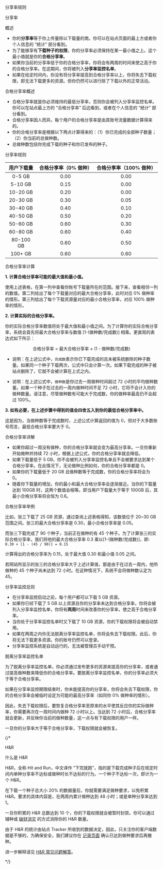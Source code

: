 <Heading1 id="content">分享率规则</Heading1>

<Heading2 id="ratio-system-overview">分享率</Heading2>

<Heading3 id="ratio-system-overview">概述</Heading3>

- 你的**分享率**等于你上传量除以下载量的商。你可以在站点页面的最上方或者你个人信息的 “统计” 部分看到。
- 为了能够享有**下载种子的权限**，你的分享率必须保持在某一最小值之上。这个最小值就是你的**合格分享率**。
- 如果你当前的分享率低于你的合格分享率，你将会有两周的时间来使之高于你的合格分享率。在这期间，你将被列入**分享率监控名单**。
- 如果在给定时间内，你没有将分享率提高到合格分享率以上，你将失去下载权限，即无法下载更多的资源。但你仍然可以进行除了下载以外的正常活动。

<Heading3 id="required-ratio-overview">合格分享率概述</Heading3>

- 合格分享率就是你必须维持的最低分享率，否则你会被列入分享率监控名单。你可以在站点最上方的 “合格分享率” 后边看到，或者在个人信息的 “统计” 部分看到。
- 合格分享率因人而异。每个用户的合格分享率是由其账号流量数据计算得来的。
- 你的合格分享率是根据以下两点计算得来的：（1）你已完成的全部种子数量；（2）你当前的总做种数。
- 总做种数包括你完成下载的种子和你已发布的种子。

<Heading3 id="required-ratio-table">分享率规则</Heading3>

| 用户下载量 | 合格分享率（0% 做种） | 合格分享率（100% 做种） |
| :--------: | :-------------------: | :---------------------: |
|   0-5 GB   |         0.00          |          0.00           |
|  5-10 GB   |         0.15          |          0.00           |
|  10-20 GB  |         0.20          |          0.00           |
|  20-30 GB  |         0.30          |          0.05           |
|  30-40 GB  |         0.40          |          0.10           |
|  40-50 GB  |         0.50          |          0.20           |
|  50-60 GB  |         0.60          |          0.30           |
|  60-80 GB  |         0.60          |          0.40           |
| 80-100 GB  |         0.60          |          0.50           |
|  100+ GB   |         0.60          |          0.60           |

<Heading3 id="required-ratio-calculation">合格分享率计算</Heading3>

**1. 计算合格分享率可能的最大值和最小值。**

使用上述表格，在第一列中查看你账号下载量所在的范围。接下来，查看相邻一列的数值。第二列给出了每个下载量对应的最大合格分享率，此时对应 0% 做种率的情形。第三列给出了每个下载资源量对应的最小合格分享率，对应 100% 做种率的情形。

**2. 计算实际的合格分享率。**

你的实际合格分享率数值将处于最大值和最小值之间。为了计算你的实际合格分享率，系统会首先将最大合格分享率与数值 [1-(做种数/完成数)] 相乘。更直观的表达式如下所示：

<Center>
  <Heading2>合格分享率 = 最大合格分享率 × (1 - 做种数/完成数)</Heading2>
</Center>

- 说明：在上述公式中，`完成数`表示你已下载完成的且未被系统删除的种子数量。如果同一个种子下载两次，公式中只会计算一次。如果下载完成的种子被站点删除了，它就不会被计算在上式之内。

- 说明：在上述公式中，`做种数`是你过去一周做种时间超过 72 小时的平均做种数量。如果一个种子在过去的一周内做种时间不足 72 小时，它将不会计入你的做种数量。请注意，尽管做种数有可能大于完成数，你的做种率最高仍不会超过 100%。

**3. 如有必要，在上述步骤中得到的值会四舍五入到你的最低合格分享率中。**

这是因为，当做种数等于完成数时，上述公式计算返回的值为 0，但对于大多数账号而言，最低合格分享率要大于 0。

<Heading3 id="required-ratio-details">合格分享率详解</Heading3>

- 如果你超过一周没有做种，你的合格分享率就会变为最高分享率。一旦你重新开始做种并持续 72 小时，根据上述公式，你的合格分享率就会降低。
- 如果下载量低于 5 GB，你不会被列入分享率监控名单且不会被要求达到某个合格分享率。在此情况下，无论做种比例如何，你的合格分享率都是 0。
- 如果你的下载量低于 20 GB 且做种数等于完成数，你的合格分享率将会为 0。
- 随着你下载量的增加，你的最小和最大合格分享率会逐渐接近。当你的下载量达到 100GB 时，这两个数值会相等。即当用户下载量大于等于 100GB 后，其最小合格分享率将会恒为 0.6。

<Heading3 id="required-ratio-examples">合格分享率举例</Heading3>

比如，张三下载了 25 GB 资源，通过查询上述表格得知，该数值位于 20~30 GB 范围之间。张三的最大合格分享率是 0.30，最小合格分享率是 0.05。

而张三下载完成了 90 个种子，当前正在做种的有 45 个种子。为了计算张三的实际合格分享率，我们将他的最大合格分享率 0.3 乘以[1-(做种数/完成数)]，即: `0.30 × [1 - (45 / 90)] = 0.15`

计算得出的合格分享率为 0.15，处于最大值 0.30 和最小值 0.05 之间。

若网站所显示的张三的合格分享率大于上述计算值，那是由于在过去一周内，他所做种的 45 个种子尚未达到 72 小时。在这种情况下，系统不会将做种数认定为 45。

<Heading3 id="ratio-watch-overview">分享率监控总则</Heading3>

- 在分享率监控启动之前，每个用户都可以下载 5 GB 资源。
- 如果你已经下载了 5 GB 以上资源且你的分享率未达到合格分享率，你将会被列入分享率监控名单，你将有**两周**时间来改善你的分享率，使之高于合格分享率。
- 当你处于分享率监控名单时又下载了 10 GB 资源，你的下载权限将会被自动禁用。
- 如果在两周之内你无法脱离分享率监控名单，你将会失去下载权限。此后，你将无法下载更多资源。你的账号仍然可以登录。
- 分享率监控系统是自动运行的，无法被管理员手动干预。

<Heading3 id="leaving-ratio-watch">脱离分享率监控名单</Heading3>

为了脱离分享率监控名单，你必须通过发布更多的资源来提高你的分享率，或者通过提高做种数来降低你的合格分享率。要脱离分享率监控名单，你的分享率必须大于等于合格分享率。

如果在分享率监控期限结束时，你未能提高你的分享率，你将会失去下载权限，你的合格分享率会被临时设定为可能的最高分享率（如同你 0% 做种率的情形）。

因此，失去下载权限后，要恢复合格分享率至原来的水平使其反应你的实际做种率，你需要再次在一周时间内做种 72 小时以上。当达到 72 小时后，合格分享率就会更新，并反映你当前的做种数量，这一点与有下载权限的用户一样。

一旦你的分享率大于等于合格分享率，下载权限就会被恢复。

{/*

<Heading2 id="hnr">H&R</Heading2>

<Heading3 id="what-is-hnr">什么是 H&R</Heading3>

H&R，全称 Hit and Run，中文译作 “下完就跑”，指的是下载完成种子后在规定时间内单种分享率不达标或做种时长不达标的行为。一个种子不达标一次，即计为一个 H&R。

在下载一个种子总大小 20% 的数据量后，你就需要满足做种要求，以免积累 H&R。要求的具体内容是，在两周内累计做种达到 48 小时；或是单种分享率达到 1。

一旦你积累的 H&R 总数达到 10 个，你的下载权限就会被暂时封禁。你可以通过辅种或 [破财消灾](/bonus.php) 的方式消除你的 H&R 数量。

由于 H&R 的统计由站点 Tracker 所收到的数据决定，因此，只关注你的客户端数据是不够的，为确保安全，我们建议你在 [记录页面]('/torrents.php?type=downloaded) 确认已达到做种要求后再撤种。

进一步解释请见 [H&R 常见问题解答](/wiki.php?action=article&id=68)。

*/}
